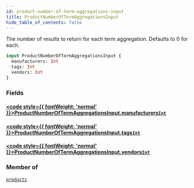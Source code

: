 ```yaml
---
id: product-number-of-term-aggregations-input
title: ProductNumberOfTermAggregationsInput
hide_table_of_contents: false
---
```








The number of results to return for each term aggregation. Defaults to 0 for each.

```graphql
input ProductNumberOfTermAggregationsInput {
  manufacturers: Int
  tags: Int
  vendors: Int
}
```


### Fields

#### [<code style={{ fontWeight: 'normal' }}>ProductNumberOfTermAggregationsInput.<b>manufacturers</b></code>](#)<Bullet />[`Int`](/demand/api/graphql-storefront/reference/scalars/int) <Badge class="secondary" text="scalar"/>
> 
> 

#### [<code style={{ fontWeight: 'normal' }}>ProductNumberOfTermAggregationsInput.<b>tags</b></code>](#)<Bullet />[`Int`](/demand/api/graphql-storefront/reference/scalars/int) <Badge class="secondary" text="scalar"/>
> 
> 

#### [<code style={{ fontWeight: 'normal' }}>ProductNumberOfTermAggregationsInput.<b>vendors</b></code>](#)<Bullet />[`Int`](/demand/api/graphql-storefront/reference/scalars/int) <Badge class="secondary" text="scalar"/>
> 
> 



### Member of

[`products`](/demand/api/graphql-storefront/reference/queries/products)  <Badge class="secondary" text="query"/>



